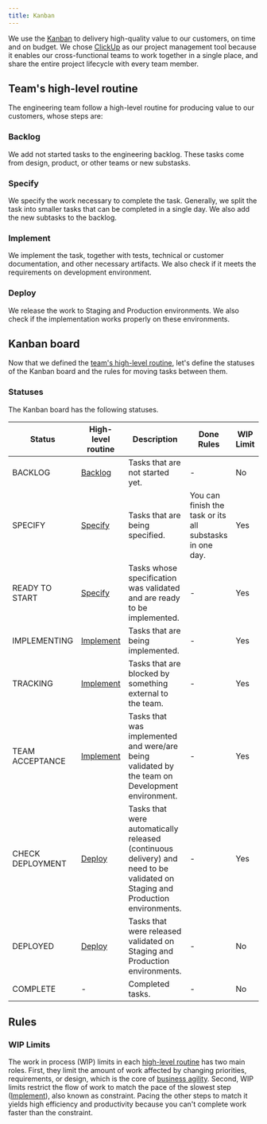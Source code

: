 ```yaml
---
title: Kanban
---
```


We use the [Kanban](https://arantespp.com/zettel/kanban) to delivery high-quality value to our customers, on time and on budget.
We chose [ClickUp](https://clickup.com/) as our project management tool because it enables our cross-functional teams to work together in a single place, and share the entire project lifecycle with every team member.

## Team's high-level routine

The engineering team follow a high-level routine for producing value to our customers, whose steps are:

### Backlog

We add not started tasks to the engineering backlog. These tasks come from design, product, or other teams or new substasks.

### Specify

We specify the work necessary to complete the task. Generally, we split the task into smaller tasks that can be completed in a single day. We also add the new subtasks to the backlog.

### Implement

We implement the task, together with tests, technical or customer documentation, and other necessary artifacts. We also check if it meets the requirements on development environment.

### Deploy

We release the work to Staging and Production environments. We also check if the implementation works properly on these environments.

## Kanban board

Now that we defined the [team's high-level routine](#teams-high-level-routine), let's define the statuses of the Kanban board and the rules for moving tasks between them.

### Statuses

The Kanban board has the following statuses.

| Status           | High-level routine      | Description                                                                                                                   | Done Rules                                               | WIP Limit |
| ---------------- | ----------------------- | ----------------------------------------------------------------------------------------------------------------------------- | -------------------------------------------------------- | --------- |
| BACKLOG          | [Backlog](#backlog)     | Tasks that are not started yet.                                                                                               | -                                                        | No        |
| SPECIFY          | [Specify](#specify)     | Tasks that are being specified.                                                                                               | You can finish the task or its all substasks in one day. | Yes       |
| READY TO START   | [Specify](#specify)     | Tasks whose specification was validated and are ready to be implemented.                                                      | -                                                        | Yes       |
| IMPLEMENTING     | [Implement](#implement) | Tasks that are being implemented.                                                                                             | -                                                        | Yes       |
| TRACKING         | [Implement](#implement) | Tasks that are blocked by something external to the team.                                                                     | -                                                        | Yes       |
| TEAM ACCEPTANCE  | [Implement](#implement) | Tasks that was implemented and were/are being validated by the team on Development environment.                               | -                                                        | Yes       |
| CHECK DEPLOYMENT | [Deploy](#deploy)       | Tasks that were automatically released (continuous delivery) and need to be validated on Staging and Production environments. | -                                                        | Yes       |
| DEPLOYED         | [Deploy](#deploy)       | Tasks that were released validated on Staging and Production environments.                                                    | -                                                        | No        |
| COMPLETE         | -                       | Completed tasks.                                                                                                              | -                                                        | No        |

## Rules

### WIP Limits

The work in process (WIP) limits in each [high-level routine](#teams-high-level-routine) has two main roles. First, they limit the amount of work affected by changing priorities, requirements, or design, which is the core of [business agility](https://arantespp.com/zettel/business-agility). Second, WIP limits restrict the flow of work to match the pace of the slowest step ([Implement](#implement)), also known as constraint. Pacing the other steps to match it yields high efficiency and productivity because you can't complete work faster than the constraint.
